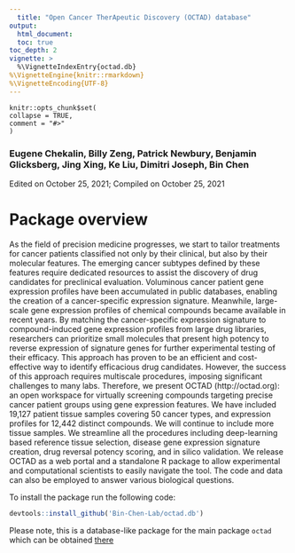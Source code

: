 ```yaml
---
  title: "Open Cancer TherApeutic Discovery (OCTAD) database"
output: 
  html_document:
  toc: true
toc_depth: 2
vignette: >
  %\VignetteIndexEntry{octad.db}
%\VignetteEngine{knitr::rmarkdown}
%\VignetteEncoding{UTF-8}
---
```

  
  ```
knitr::opts_chunk$set(
  collapse = TRUE,
  comment = "#>"
)
```
### Eugene Chekalin, Billy Zeng, Patrick Newbury, Benjamin Glicksberg, Jing Xing, Ke Liu, Dimitri Joseph, Bin Chen
Edited on October 25, 2021; Compiled on October 25, 2021

# Package overview
As the field of precision medicine progresses, we start to tailor treatments for cancer patients classified not only by their clinical, but also by their molecular features. The emerging cancer subtypes defined by these features require dedicated resources to assist the discovery of drug candidates for preclinical evaluation. Voluminous cancer patient gene expression profiles have been accumulated in public databases, enabling the creation of a cancer-specific expression signature. Meanwhile, large-scale gene expression profiles of chemical compounds became available in recent years. By matching the cancer-specific expression signature to compound-induced gene expression profiles from large drug libraries, researchers can prioritize small molecules that present high potency to reverse expression of signature genes for further experimental testing of their efficacy. This approach has proven to be an efficient and cost-effective way to identify efficacious drug candidates. However, the success of this approach requires multiscale procedures, imposing significant challenges to many labs. Therefore, we present OCTAD (http://octad.org): an open workspace for virtually screening compounds targeting precise cancer patient groups using gene expression features. We have included 19,127 patient tissue samples covering 50 cancer types, and expression profiles for 12,442 distinct compounds.  We will continue to include more tissue samples. We streamline all the procedures including deep-learning based reference tissue selection, disease gene expression signature creation, drug reversal potency scoring, and in silico validation. We release OCTAD as a web portal and a standalone R package to allow experimental and computational scientists to easily navigate the tool. The code and data can also be employed to answer various biological questions.

To install the package run the following code:
```r
devtools::install_github('Bin-Chen-Lab/octad.db')
```  
Please note, this is a database-like package for the main package ```octad``` which can be obtained [there](https://github.com/Bin-Chen-Lab/octad)
